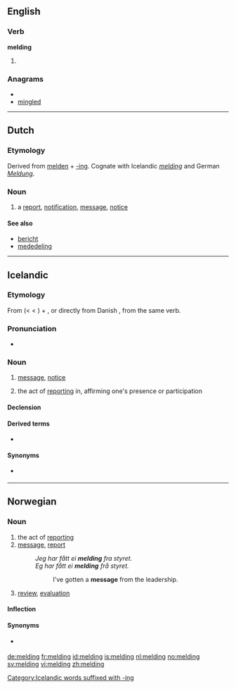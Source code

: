 ==English==

===Verb===
'''melding'''

# {{present participle of|[[meld]]}}

===Anagrams===
* {{alphagram|degilmn}}
* [[mingled#English|mingled]]

----

==Dutch==

===Etymology===
Derived from [[melden]] + [[-ing#Dutch|-ing]]. Cognate with Icelandic ''[[#Icelandic|melding]]'' and German ''[[Meldung]]''.

===Noun===
{{infl|nl|noun|g=f}}

# a [[report]], [[notification]], [[message]], [[notice]]

====See also====
* [[bericht]]
* [[mededeling]]

----

==Icelandic==

===Etymology===
From {{term|melda||to report|lang=is}} (< {{etyl|da|is}} {{term|melde|lang=da}} < {{etyl|gml|is}} {{term|melden|lang=gml}}) + {{term|-ing|lang=is}}, or directly from Danish {{term|melding|lang=da}}, from the same verb.

===Pronunciation===
* {{IPA|/ˈmɛltiŋk/|lang=is}}
*: {{rhymes|ɛltiŋk|lang=is}}

===Noun===
{{is-noun|f|meldingar|meldingar}}

# {{informal|lang=is}} [[message]], [[notice]]
# {{informal|lang=is}} the act of [[report]]ing in, affirming one's presence or participation

====Declension====
{{is-decl-noun-f-s1|meld|i|ng|u=u}}

====Derived terms====
* {{l|is|villumelding}}

====Synonyms====
* {{sense|notice}} {{l|is|tilkynning}}

[[Category:Icelandic words suffixed with -ing]]

----

==Norwegian==

===Noun===
{{infl|no|noun}}

# the act of [[report]]ing
# [[message]], [[report]]
#: ''Jeg har fått ei '''melding ''' fra styret.'' {{qualifier|Bokmål}}
#: ''Eg har fått ei '''melding ''' frå styret.'' {{qualifier|Nynorsk}}
#:: I've gotten a '''message''' from the leadership.
# [[review]], [[evaluation]]

====Inflection====
{{no-noun-infl|nb-class=f1|nb-class2=m1|nn-class=f3}}

====Synonyms====
* {{sense|message}} {{l|no|beskjed}}

[[de:melding]]
[[fr:melding]]
[[id:melding]]
[[is:melding]]
[[nl:melding]]
[[no:melding]]
[[sv:melding]]
[[vi:melding]]
[[zh:melding]]